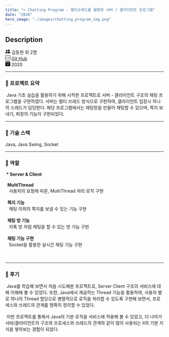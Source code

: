 ```yaml
---
title: "> Chatting Program - 멀티쓰레드를 활용한 서버 / 클라이언트 프로그램"
date: "2020"
hero_image: "./images/chatting_program_img.png"
---
```


<h2> Description</h2>

<div className="postInfo">
<svg xmlns="http://www.w3.org/2000/svg" width="16" height="16" fill="currentColor" class="bi bi-people-fill" viewBox="0 0 16 16">
  <path d="M7 14s-1 0-1-1 1-4 5-4 5 3 5 4-1 1-1 1H7zm4-6a3 3 0 1 0 0-6 3 3 0 0 0 0 6z"/>
  <path fill-rule="evenodd" d="M5.216 14A2.238 2.238 0 0 1 5 13c0-1.355.68-2.75 1.936-3.72A6.325 6.325 0 0 0 5 9c-4 0-5 3-5 4s1 1 1 1h4.216z"/>
  <path d="M4.5 8a2.5 2.5 0 1 0 0-5 2.5 2.5 0 0 0 0 5z"/>
</svg>
김동현 외 2명
</div>


<div className="postInfo">
<svg xmlns="http://www.w3.org/2000/svg" width="16" height="16" fill="currentColor" class="bi bi-code-square" viewBox="0 0 16 16">
  <path d="M14 1a1 1 0 0 1 1 1v12a1 1 0 0 1-1 1H2a1 1 0 0 1-1-1V2a1 1 0 0 1 1-1h12zM2 0a2 2 0 0 0-2 2v12a2 2 0 0 0 2 2h12a2 2 0 0 0 2-2V2a2 2 0 0 0-2-2H2z"/>
  <path d="M6.854 4.646a.5.5 0 0 1 0 .708L4.207 8l2.647 2.646a.5.5 0 0 1-.708.708l-3-3a.5.5 0 0 1 0-.708l3-3a.5.5 0 0 1 .708 0zm2.292 0a.5.5 0 0 0 0 .708L11.793 8l-2.647 2.646a.5.5 0 0 0 .708.708l3-3a.5.5 0 0 0 0-.708l-3-3a.5.5 0 0 0-.708 0z"/>
</svg>
 <a href="https://github.com/kimdonghyeon3/chatting-program">Git Hub</a>
</div>


<div className="postInfo">
<svg xmlns="http://www.w3.org/2000/svg" width="16" height="16" fill="currentColor" class="bi bi-calendar-check-fill" viewBox="0 0 16 16">
  <path d="M4 .5a.5.5 0 0 0-1 0V1H2a2 2 0 0 0-2 2v1h16V3a2 2 0 0 0-2-2h-1V.5a.5.5 0 0 0-1 0V1H4V.5zM16 14V5H0v9a2 2 0 0 0 2 2h12a2 2 0 0 0 2-2zm-5.146-5.146-3 3a.5.5 0 0 1-.708 0l-1.5-1.5a.5.5 0 0 1 .708-.708L7.5 10.793l2.646-2.647a.5.5 0 0 1 .708.708z"/>
</svg>
2020
</div>
<hr/>
<h3> 📌 프로젝트 요약 </h3>
<div>
    &nbsp;Java 기초 실습을 활용하기 위해 시작한 프로젝트로 서버 - 클라이언트 구조의 채팅 프로그램을 구현하였다.
    서버는 멀티 쓰레드 방식으로 구현하여, 클라이언트 입장시 하나의 스레드가 담당한다.
    해당 프로그램에서는 채팅방을 만들어 채팅할 수 있으며, 쪽지 보내기, 퇴장의 기능이 구현되었다.
</div>
<hr/>
<h3> 📌 기술 스택 </h3>
<div>
    Java, Java Swing, Socket
</div>
<hr/>
<h3> 📌 역할 </h3>
<div>
    <strong>&nbsp;* Server & Client</strong>
    <br/><br/>
    <strong>&nbsp;&nbsp;MultiThread</strong><br/> &nbsp;&nbsp;&nbsp;사용자의 요청에 따른, MultiThread 처리 로직 구현
    <br/><br/>
    <strong>&nbsp;&nbsp;쪽지 기능</strong><br/>&nbsp;&nbsp;&nbsp;채팅 이외의 쪽지를 보낼 수 있는 기능 구현
    <br/><br/>
    <strong>&nbsp;&nbsp;채팅 방 기능</strong><br/> &nbsp;&nbsp;&nbsp;카톡 방 처럼 채팅을 할 수 있는 방 기능 구현
    <br/><br/>
    <strong>&nbsp;&nbsp;채팅 기능 구현</strong><br/> &nbsp;&nbsp;&nbsp;Socket을 활용한 실시간 채팅 기능 구현
    <br/><br/><br/>
</div>
<hr/>
<h3> 📌 후기 </h3>
<div>
    &nbsp;Java를 학습해 보면서 처음 시도해본 프로젝트로, Server Client 구조의 서비스에 대해 이해해 볼 수 있었다.
    또한, Java에서 제공하는 Thread 기능을 활용하여, 사용자 별로 하나의 Thread 할당으로 병렬적으로
    로직을 처리할 수 있도록 구현해 보면서, 프로세스와 쓰레드의 관계를 명확히 정의할 수 있었다.
    <br/><br/>
    &nbsp;이번 프로젝트를 통해서 Java의 기본 로직을 서비스에 적용해 볼 수 있었고, 더 나아가 서비/클라이언트의 구조와
    프로세스와 쓰레드의 관계와 같이 많이 사용되는 it의 기본 지식을 쌓아보는 경험이 되었다.

</div>
